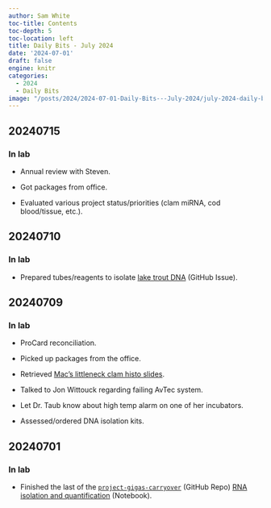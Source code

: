 ```yaml
---
author: Sam White
toc-title: Contents
toc-depth: 5
toc-location: left
title: Daily Bits - July 2024
date: '2024-07-01'
draft: false
engine: knitr
categories: 
  - 2024
  - Daily Bits
image: "/posts/2024/2024-07-01-Daily-Bits---July-2024/july-2024-daily-bits.png"
---
```

## 20240715

### In lab

- Annual review with Steven.

- Got packages from office.

- Evaluated various project status/priorities (clam miRNA, cod blood/tissue, etc.).

## 20240710

### In lab

- Prepared tubes/reagents to isolate [lake trout DNA](https://github.com/RobertsLab/resources/issues/1929) (GitHub Issue).

## 20240709

### In lab

- ProCard reconciliation.

- Picked up packages from the office.

- Retrieved [Mac's littleneck clam histo slides](../2024-07-09-Samples-Received---L.staminea-Histology-Slides-for-Mac/index.qmd).

- Talked to Jon Wittouck regarding failing AvTec system.

- Let Dr. Taub know about high temp alarm on one of her incubators.

- Assessed/ordered DNA isolation kits.

## 20240701

### In lab

- Finished the last of the [`project-gigas-carryover`](https://github.com/RobertsLab/project-gigas-carryover/tree/main/lifestage_carryover) (GitHub Repo) [RNA isolation and quantification](../2024-07-01-RNA-Isolation-and-Quantification---C.gigas-Lifestage-Carryover-Seed-Juvenile-and-Adult/index.qmd) (Notebook).